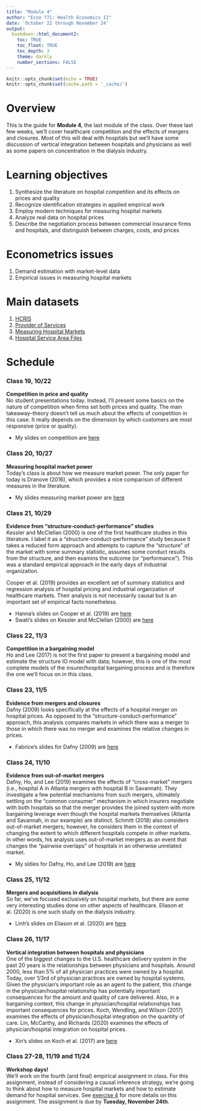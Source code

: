 ```yaml
---
title: "Module 4"
author: "Econ 771: Health Economics II"
date: 'October 22 through November 24'
output: 
  bookdown::html_document2:
    toc: TRUE
    toc_float: TRUE
    toc_depth: 3
    theme: darkly
    number_sections: FALSE
---
```


```r
knitr::opts_chunk$set(echo = TRUE)
knitr::opts_chunk$set(cache.path = '_cache/')
```

# Overview 
This is the guide for **Module 4**, the last module of the class. Over these last few weeks, we'll cover healthcare competition and the effects of mergers and closures. Most of this will deal with hospitals but we'll have some discussion of vertical integration between hospitals and physicians as well as some papers on concentration in the dialysis industry.


# Learning objectives
1. Synthesize the literature on hospital competition and its effects on prices and quality
2. Recognize identification strategies in applied empirical work
3. Employ modern techniques for measuring hospital markets
4. Analyze real data on hospital prices
5. Describe the negotiation process between commercial insurance firms and hospitals, and distinguish between charges, costs, and prices


# Econometrics issues
1. Demand estimation with market-level data
2. Empirical issues in measuring hospital markets


# Main datasets
1. [HCRIS](https://github.com/imccart/HCRIS)
2. [Provider of Services](https://github.com/asacarny/provider-of-services)
3. [Measuring Hospital Markets](https://github.com/graveja0/health-care-markets)
4. [Hospital Service Area Files](https://www.cms.gov/Research-Statistics-Data-and-Systems/Statistics-Trends-and-Reports/Hospital-Service-Area-File/index)



# Schedule

### Class 19, 10/22
**Competition in price and quality**<br>
No student presentations today. Instead, I'll present some basics on the nature of competition when firms set both prices and quality. The main takeaway--theory doesn't tell us much about the effects of competition in this case. It really depends on the dimension by which customers are most responsive (price or quality).

- My slides on competition are [here](slides-competition.html)


### Class 20, 10/27
**Measuring hospital market power**<br>
Today's class is about how we measure market power. The only paper for today is Dranove (2016), which provides a nice comparison of different measures in the literature.

- My slides measuring market power are [here](slides-markets.html)

### Class 21, 10/29
**Evidence from "structure-conduct-performance" studies**<br>
Kessler and McClellan (2000) is one of the first healthcare studies in this literature. I label it as a "structure-conduct-performance" study because it takes a reduced form approach and attempts to capture the "structure" of the market with some summary statistic, assumes some conduct results from the structure, and then examins the outcome (or "performance"). This was a standard empirical approach in the early days of industrial organization. 

Cooper et al. (2019) provides an excellent set of summary statistics and regression analysis of hospital pricing and industrial organization of healthcare markets. Their analysis is not necessarily causal but is an important set of empirical facts nonetheless. 

- Hanna's slides on Cooper et al. (2019) are [here](../student-presentations/hanna-20201029.pdf)
- Swati's slides on Kessler and McClellan (2000) are [here](../student-presentations/swati-20201029.pdf)


### Class 22, 11/3
**Competition in a bargaining model**<br>
Ho and Lee (2017) is not the first paper to present a bargaining model and estimate the structure IO model with data; however, this is one of the most complete models of the insurer/hospital bargaining process and is therefore the one we'll focus on in this class.


### Class 23, 11/5
**Evidence from mergers and closures**<br>
Dafny (2009) looks specifically at the effects of a hospital merger on hospital prices. As opposed to the "structure-conduct-performance" approach, this analysis compares markets in which there was a merger to those in which there was no merger and examines the relative changes in prices. 

- Fabrice's slides for Dafny (2009) are [here](../student-presentations/fabrice-20201105.pdf)

### Class 24, 11/10
**Evidence from out-of-market mergers**<br>
Dafny, Ho, and Lee (2019) examines the effects of "cross-market" mergers (i.e., hospital A in Atlanta mergers with hospital B in Savannah). They investigate a few potential mechanisms from such mergers, ultimately settling on the "common consumer" mechanism in which insurers negotiate with both hospitals so that the merger provides the joined system with more bargaining leverage even though the hospital markets themselves (Atlanta and Savannah, in our example) are distinct. Schmitt (2018) also considers out-of-market mergers; however, he considers them in the context of changing the extent to which different hospitals compete in other markets. In other words, his analysis uses out-of-market mergers as an event that changes the "pairwise overlaps" of hospitals in an otherwise unrelated market. 

- My sldies for Dafny, Ho, and Lee (2019) are [here](slides-dafny.html)

### Class 25, 11/12
**Mergers and acquisitions in dialysis**<br>
So far, we've focused exclusively on hospital markets, but there are some very interesting studies done on other aspects of healthcare. Eliason et al. (2020) is one such study on the dialysis industry.

- Linh's slides on Eliason et al. (2020) are [here](../student-presentations/linh-20201112.pdf)

### Class 26, 11/17
**Vertical integration between hospitals and physicians**<br>
One of the biggest changes to the U.S. healthcare delivery system in the past 20 years is the relationships between physicians and hospitals. Around 2000, less than 5% of all physician practices were owned by a hospital. Today, over 1/3rd of physician practices are owned by hospital systems. Given the physician's important role as an agent to the patient, this change in the physician/hospital relationship has potentially important consequences for the amount and quality of care delivered. Also, in a bargaining context, this change in physician/hospital relationships has important consequences for prices.  Koch, Wendling, and Wilson (2017) examines the effects of physician/hospital integration on the quantity of care. Lin, McCarthy, and Richards (2020) examines the effects of physician/hospital integration on hospital prices.

- Xin's slides on Koch et al. (2017) are [here](../student-presentations/xin-20201117.pdf)

### Class 27-28, 11/19 and 11/24
**Workshop days!**<br>
We'll work on the fourth (and final) empirical assignment in class. For this assignment, instead of considering a causal inference strategy, we're going to think about how to measure hospital markets and how to estimate demand for hospital services. See [exercise 4](../assignments/exercise4.html) for more details on this assignment. The assignment is due by **Tuesday, November 24th**.






